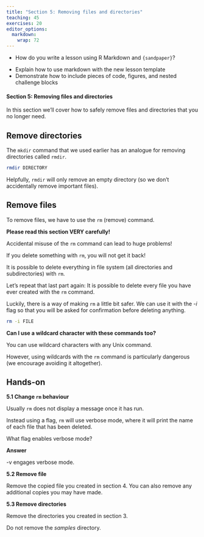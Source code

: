 ```yaml
---
title: "Section 5: Removing files and directories"
teaching: 45
exercises: 20
editor_options: 
  markdown: 
    wrap: 72
---
```


::: questions
-   How do you write a lesson using R Markdown and `{sandpaper}`?
:::


::: objectives
-   Explain how to use markdown with the new lesson template
-   Demonstrate how to include pieces of code, figures, and nested challenge blocks
:::

#### Section 5: Removing files and directories

In this section we’ll cover how to safely remove files and directories that you no longer need.

## Remove directories

The `mkdir` command that we used earlier has an analogue for removing directories called `rmdir`.

```bash
rmdir DIRECTORY
```

Helpfully, `rmdir` will only remove an empty directory (so we don’t accidentally remove important files).

## Remove files

To remove files, we have to use the `rm` (remove) command.

::: caution
**Please read this section VERY carefully!**

Accidental misuse of the `rm` command can lead to huge problems!

If you delete something with `rm`, you will not get it back!

It is possible to delete everything in file system (all directories and subdirectories) with `rm`.

Let’s repeat that last part again: It is possible to delete every file you have ever created with the `rm` command.

:::

Luckily, there is a way of making `rm` a little bit safer. We can use it with the _-i_ flag so that you will be asked for confirmation before deleting anything.

```bash
rm -i FILE
```

::: spoiler
**Can I use a wildcard character with these commands too?**

You can use wildcard characters with any Unix command.

However, using wildcards with the `rm` command is particularly dangerous (we encourage avoiding it altogether).

:::

## Hands-on

:::::::::::::::::::::::::::::::::::::::: challenge
**5.1 Change `rm` behaviour**

Usually `rm` does not display a message once it has run.

Instead using a flag, `rm` will use verbose mode, where it will print the name of each file that has been deleted.

What flag enables verbose mode?

::: solution
**Answer**

-v engages verbose mode.

:::

::::::::::::::::::::::::::::::::::::::::::::::::::

:::::::::::::::::::::::::::::::::::::::: challenge
**5.2 Remove file**

Remove the copied file you created in section 4. You can also remove any additional copies you may have made.

::::::::::::::::::::::::::::::::::::::::::::::::::

:::::::::::::::::::::::::::::::::::::::: challenge
**5.3 Remove directories**

Remove the directories you created in section 3.

Do not remove the _samples_ directory.

::::::::::::::::::::::::::::::::::::::::::::::::::


